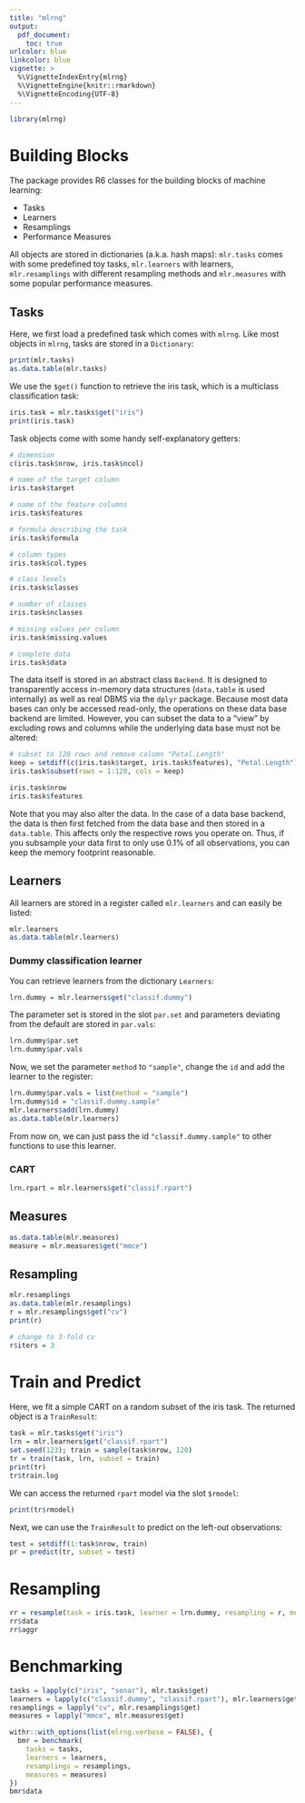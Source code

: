 ```yaml
---
title: "mlrng"
output:
  pdf_document:
    toc: true
urlcolor: blue
linkcolor: blue
vignette: >
  %\VignetteIndexEntry{mlrng}
  %\VignetteEngine{knitr::rmarkdown}
  %\VignetteEncoding{UTF-8}
---
```

```r
library(mlrng)
```
# Building Blocks

The package provides R6 classes for the building blocks of machine learning:

* Tasks
* Learners
* Resamplings
* Performance Measures

All objects are stored in dictionaries (a.k.a. hash maps):
`mlr.tasks` comes with some predefined toy tasks, `mlr.learners` with learners, `mlr.resamplings` with different resampling methods and `mlr.measures` with some popular performance measures.

## Tasks

Here, we first load a predefined task which comes with `mlrng`.
Like most objects in `mlrng`, tasks are stored in a `Dictionary`:
```r
print(mlr.tasks)
as.data.table(mlr.tasks)
```
We use the `$get()` function to retrieve the iris task, which is a multiclass classification task:
```r
iris.task = mlr.tasks$get("iris")
print(iris.task)
```
Task objects come with some handy self-explanatory getters:
```r
# dimension
c(iris.task$nrow, iris.task$ncol)

# name of the target column
iris.task$target

# name of the feature columns
iris.task$features

# formula describing the task
iris.task$formula

# column types
iris.task$col.types

# class levels
iris.task$classes

# number of classes
iris.task$nclasses

# missing values per column
iris.task$missing.values

# complete data
iris.task$data
```

The data itself is stored in an abstract class `Backend`.
It is designed to transparently access in-memory data structures (`data.table` is used internally) as well as real DBMS via the `dplyr` package.
Because most data bases can only be accessed read-only, the operations on these data base backend are limited.
However, you can subset the data to a "view" by excluding rows and columns while the underlying data base must not be altered:
```r
# subset to 120 rows and remove column "Petal.Length"
keep = setdiff(c(iris.task$target, iris.task$features), "Petal.Length")
iris.task$subset(rows = 1:120, cols = keep)

iris.task$nrow
iris.task$features
```
Note that you may also alter the data.
In the case of a data base backend, the data is then first fetched from the data base and then stored in a `data.table`.
This affects only the respective rows you operate on.
Thus, if you subsample your data first to only use 0.1% of all observations, you can keep the memory footprint reasonable.


## Learners

All learners are stored in a register called `mlr.learners` and can easily be listed:
```r
mlr.learners
as.data.table(mlr.learners)
```

### Dummy classification learner

You can retrieve learners from the dictionary `Learners`:
```r
lrn.dummy = mlr.learners$get("classif.dummy")
```

The parameter set is stored in the slot `par.set` and parameters deviating from the default are stored in `par.vals`:
```r
lrn.dummy$par.set
lrn.dummy$par.vals
```

Now, we set the parameter `method` to `"sample"`, change the `id` and add the learner to the register:
```r
lrn.dummy$par.vals = list(method = "sample")
lrn.dummy$id = "classif.dummy.sample"
mlr.learners$add(lrn.dummy)
as.data.table(mlr.learners)
```
From now on, we can just pass the id `"classif.dummy.sample"` to other functions to use this learner.

### CART

```r
lrn.rpart = mlr.learners$get("classif.rpart")
```

## Measures

```r
as.data.table(mlr.measures)
measure = mlr.measures$get("mmce")
```

## Resampling

```r
mlr.resamplings
as.data.table(mlr.resamplings)
r = mlr.resamplings$get("cv")
print(r)

# change to 3-fold cv
r$iters = 3
```

# Train and Predict

Here, we fit a simple CART on a random subset of the iris task.
The returned object is a `TrainResult`:
```r
task = mlr.tasks$get("iris")
lrn = mlr.learners$get("classif.rpart")
set.seed(123); train = sample(task$nrow, 120)
tr = train(task, lrn, subset = train)
print(tr)
tr$train.log
```
We can access the returned `rpart` model via the slot `$rmodel`:
```r
print(tr$rmodel)
```

Next, we can use the `TrainResult` to predict on the left-out observations:
```r
test = setdiff(1:task$nrow, train)
pr = predict(tr, subset = test)
```



# Resampling

```r
rr = resample(task = iris.task, learner = lrn.dummy, resampling = r, measures = list(measure))
rr$data
rr$aggr
```

# Benchmarking

```r
tasks = lapply(c("iris", "sonar"), mlr.tasks$get)
learners = lapply(c("classif.dummy", "classif.rpart"), mlr.learners$get)
resamplings = lapply("cv", mlr.resamplings$get)
measures = lapply("mmce", mlr.measures$get)

withr::with_options(list(mlrng.verbose = FALSE), {
  bmr = benchmark(
    tasks = tasks,
    learners = learners,
    resamplings = resamplings,
    measures = measures)
})
bmr$data
```
